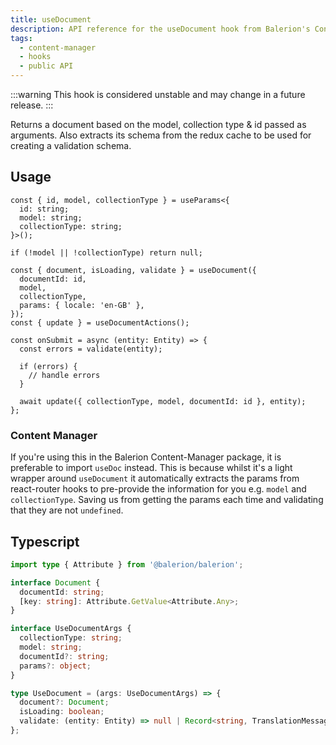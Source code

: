 ```yaml
---
title: useDocument
description: API reference for the useDocument hook from Balerion's Content Manager
tags:
  - content-manager
  - hooks
  - public API
---
```


:::warning
This hook is considered unstable and may change in a future release.
:::

Returns a document based on the model, collection type & id passed as arguments. Also extracts its schema from the redux cache to be used for creating a validation schema.

## Usage

```tsx
const { id, model, collectionType } = useParams<{
  id: string;
  model: string;
  collectionType: string;
}>();

if (!model || !collectionType) return null;

const { document, isLoading, validate } = useDocument({
  documentId: id,
  model,
  collectionType,
  params: { locale: 'en-GB' },
});
const { update } = useDocumentActions();

const onSubmit = async (entity: Entity) => {
  const errors = validate(entity);

  if (errors) {
    // handle errors
  }

  await update({ collectionType, model, documentId: id }, entity);
};
```

### Content Manager

If you're using this in the Balerion Content-Manager package, it is preferable to import `useDoc` instead.
This is because whilst it's a light wrapper around `useDocument` it automatically extracts the params from
react-router hooks to pre-provide the information for you e.g. `model` and `collectionType`. Saving us from
getting the params each time and validating that they are not `undefined`.

## Typescript

```ts
import type { Attribute } from '@balerion/balerion';

interface Document {
  documentId: string;
  [key: string]: Attribute.GetValue<Attribute.Any>;
}

interface UseDocumentArgs {
  collectionType: string;
  model: string;
  documentId?: string;
  params?: object;
}

type UseDocument = (args: UseDocumentArgs) => {
  document?: Document;
  isLoading: boolean;
  validate: (entity: Entity) => null | Record<string, TranslationMessage>;
};
```
